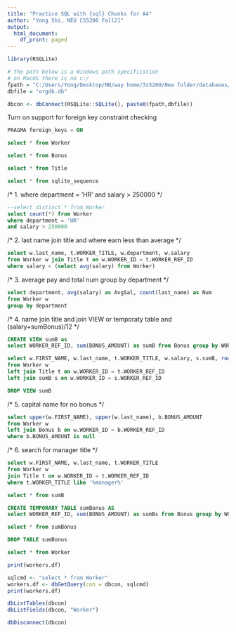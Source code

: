 ```yaml
---
title: "Practice SQL with {sql} Chunks for A4"
author: "Yong Shi, NEU CS5200 Fall21"
output:
  html_document:
    df_print: paged
---
```


```r
library(RSQLite)

# the path below is a Windows path specification
# on MacOS there is no c:/
fpath = "C:/Users/Yong/Desktop/NN/way home/3s5200/New folder/databases/"
dbfile = "orgdb.db"

dbcon <- dbConnect(RSQLite::SQLite(), paste0(fpath,dbfile))
```

Turn on support for foreign key constraint checking

```sql
PRAGMA foreign_keys = ON
```

```sql
select * from Worker
```

```sql
select * from Bonus
```

```sql
select * from Title
```

```sql
select * from sqlite_sequence
```

/* 1. where department = 'HR' and salary > 250000 */
```sql
--select distinct * from Worker
select count(*) from Worker
where department = 'HR'
and salary > 250000
```

/* 2. last name join title and where earn less than average */
```sql
select w.last_name, t.WORKER_TITLE, w.department, w.salary
from Worker w join Title t on w.WORKER_ID = t.WORKER_REF_ID
where salary < (select avg(salary) from Worker)
```

/* 3. average pay and total num group by department */
```sql
select department, avg(salary) as AvgSal, count(last_name) as Num 
from Worker w
group by department
```

/* 4. name join title and join  VIEW or temporaty table and (salary+sumBonus)/12 */
```sql
CREATE VIEW sumB as
select WORKER_REF_ID, sum(BONUS_AMOUNT) as sumB from Bonus group by WORKER_REF_ID
```
```sql
select w.FIRST_NAME, w.last_name, t.WORKER_TITLE, w.salary, s.sumB, round((w.salary + ifnull(s.sumB,0))/12) as MonthlyComp
from Worker w
left join Title t on w.WORKER_ID = t.WORKER_REF_ID
left join sumB s on w.WORKER_ID = s.WORKER_REF_ID
```
```sql
DROP VIEW sumB
```

/* 5. capital name for no bonus */
```sql
select upper(w.FIRST_NAME), upper(w.last_name), b.BONUS_AMOUNT
from Worker w
left join Bonus b on w.WORKER_ID = b.WORKER_REF_ID
where b.BONUS_AMOUNT is null
```

/* 6. search for manager title */
```sql
select w.FIRST_NAME, w.last_name, t.WORKER_TITLE
from Worker w 
join Title t on w.WORKER_ID = t.WORKER_REF_ID
where t.WORKER_TITLE like '%manager%'
```


```sql
select * from sumB

```


```sql
CREATE TEMPORARY TABLE sumBonus AS
select WORKER_REF_ID, sum(BONUS_AMOUNT) as sumBs from Bonus group by WORKER_REF_ID
```
```sql
select * from sumBonus
```
```sql
DROP TABLE sumBonus
```


```sql
select * from Worker
```

```r
print(workers.df)
```

```r
sqlcmd <- "select * from Worker"
workers.df <- dbGetQuery(con = dbcon, sqlcmd)
print(workers.df)
```

```r
dbListTables(dbcon)
dbListFields(dbcon, "Worker")
```


```r
dbDisconnect(dbcon)
```


